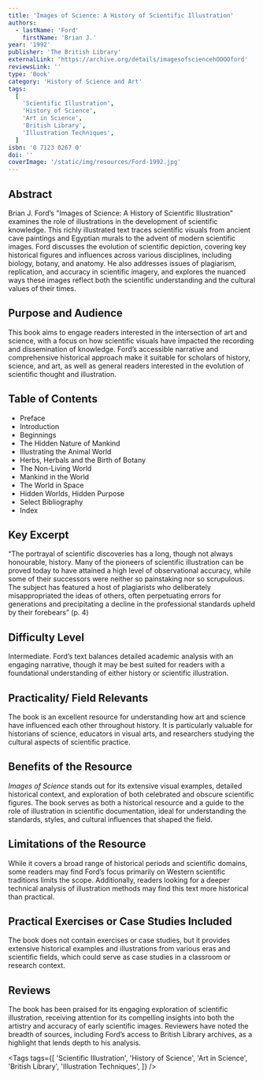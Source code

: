 ```yaml
---
title: 'Images of Science: A History of Scientific Illustration'
authors:
  - lastName: 'Ford'
    firstName: 'Brian J.'
year: '1992'
publisher: 'The British Library'
externalLink: 'https://archive.org/details/imagesofsciencehOOOOford'
reviewsLink: ''
type: 'Book'
category: 'History of Science and Art'
tags:
  [
    'Scientific Illustration',
    'History of Science',
    'Art in Science',
    'British Library',
    'Illustration Techniques',
  ]
isbn: '0 7123 0267 0'
doi: ''
coverImage: '/static/img/resources/Ford-1992.jpg'
---
```


## Abstract

Brian J. Ford’s "Images of Science: A History of Scientific Illustration" examines the role of illustrations in the development of scientific knowledge. This richly illustrated text traces scientific visuals from ancient cave paintings and Egyptian murals to the advent of modern scientific images. Ford discusses the evolution of scientific depiction, covering key historical figures and influences across various disciplines, including biology, botany, and anatomy. He also addresses issues of plagiarism, replication, and accuracy in scientific imagery, and explores the nuanced ways these images reflect both the scientific understanding and the cultural values of their times.

## Purpose and Audience

This book aims to engage readers interested in the intersection of art and science, with a focus on how scientific visuals have impacted the recording and dissemination of knowledge. Ford’s accessible narrative and comprehensive historical approach make it suitable for scholars of history, science, and art, as well as general readers interested in the evolution of scientific thought and illustration.

## Table of Contents

- Preface
- Introduction
- Beginnings
- The Hidden Nature of Mankind
- Illustrating the Animal World
- Herbs, Herbals and the Birth of Botany
- The Non-Living World
- Mankind in the World
- The World in Space
- Hidden Worlds, Hidden Purpose
- Select Bibliography
- Index

## Key Excerpt

“The portrayal of scientific discoveries has a long, though not always honourable, history. Many of the pioneers of scientific illustration can be proved today to have attained a high level of observational accuracy, while some of their successors were neither so painstaking nor so scrupulous. The subject has featured a host of plagiarists who deliberately misappropriated the ideas of others, often perpetuating errors for generations and precipitating a decline in the professional standards upheld by their forebears” (p. 4)

## Difficulty Level

Intermediate. Ford’s text balances detailed academic analysis with an engaging narrative, though it may be best suited for readers with a foundational understanding of either history or scientific illustration.

## Practicality/ Field Relevants

The book is an excellent resource for understanding how art and science have influenced each other throughout history. It is particularly valuable for historians of science, educators in visual arts, and researchers studying the cultural aspects of scientific practice.

## Benefits of the Resource

_Images of Science_ stands out for its extensive visual examples, detailed historical context, and exploration of both celebrated and obscure scientific figures. The book serves as both a historical resource and a guide to the role of illustration in scientific documentation, ideal for understanding the standards, styles, and cultural influences that shaped the field.

## Limitations of the Resource

While it covers a broad range of historical periods and scientific domains, some readers may find Ford’s focus primarily on Western scientific traditions limits the scope. Additionally, readers looking for a deeper technical analysis of illustration methods may find this text more historical than practical.

## Practical Exercises or Case Studies Included

The book does not contain exercises or case studies, but it provides extensive historical examples and illustrations from various eras and scientific fields, which could serve as case studies in a classroom or research context.

## Reviews

The book has been praised for its engaging exploration of scientific illustration, receiving attention for its compelling insights into both the artistry and accuracy of early scientific images. Reviewers have noted the breadth of sources, including Ford’s access to British Library archives, as a highlight that lends depth to his analysis.

<Tags
  tags={[
    'Scientific Illustration',
    'History of Science',
    'Art in Science',
    'British Library',
    'Illustration Techniques',
  ]}
/>
